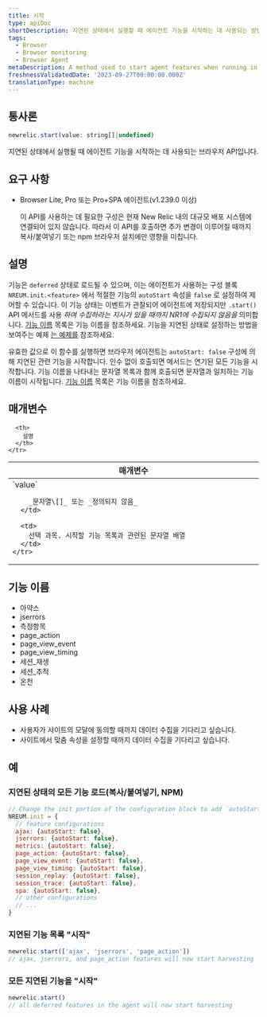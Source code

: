 ```yaml
---
title: 시작
type: apiDoc
shortDescription: 지연된 상태에서 실행할 때 에이전트 기능을 시작하는 데 사용되는 방법
tags:
  - Browser
  - Browser monitoring
  - Browser Agent
metaDescription: A method used to start agent features when running in a deferred state
freshnessValidatedDate: '2023-09-27T00:00:00.000Z'
translationType: machine
---
```


## 통사론

```js
newrelic.start(value: string[]|undefined)
```

지연된 상태에서 실행될 때 에이전트 기능을 시작하는 데 사용되는 브라우저 API입니다.

## 요구 사항

* Browser Lite, Pro 또는 Pro+SPA 에이전트(v1.239.0 이상)

  <Callout variant="important">
    이 API를 사용하는 데 필요한 구성은 현재 New Relic 내의 대규모 배포 시스템에 연결되어 있지 않습니다. 따라서 이 API를 호출하면 추가 변경이 이루어질 때까지 복사/붙여넣기 또는 npm 브라우저 설치에만 영향을 미칩니다.
  </Callout>

## 설명

기능은 `deferred` 상태로 로드될 수 있으며, 이는 에이전트가 사용하는 구성 블록 `NREUM.init.<feature>` 에서 적절한 기능의 `autoStart` 속성을 `false` 로 설정하여 제어할 수 있습니다. 이 기능 상태는 이벤트가 관찰되어 에이전트에 저장되지만 `.start()` API 메서드를 사용 _하여 수집하라는 지시가 있을 때까지 NR1에 수집되지 않음을_ 의미합니다. [기능 이름]('#feature-names') 목록은 기능 이름을 참조하세요. 기능을 지연된 상태로 설정하는 방법을 보여주는 예제 [는 예제를]('#examples') 참조하세요.

유효한 값으로 이 함수를 실행하면 브라우저 에이전트는 `autoStart: false` 구성에 의해 지연된 관련 기능을 시작합니다. 인수 없이 호출되면 메서드는 연기된 모든 기능을 시작합니다. 기능 이름을 나타내는 문자열 목록과 함께 호출되면 문자열과 일치하는 기능 이름이 시작됩니다. [기능 이름]('#feature-names') 목록은 기능 이름을 참조하세요.

## 매개변수

<table>
  <thead>
    <tr>
      <th width="25%">
        매개변수
      </th>

      <th>
        설명
      </th>
    </tr>
  </thead>

  <tbody>
    <tr>
      <td>
        `value`

        _문자열\[]_ 또는 _정의되지 않음_
      </td>

      <td>
        선택 과목. 시작할 기능 목록과 관련된 문자열 배열
      </td>
    </tr>
  </tbody>
</table>

## 기능 이름

* 아약스
* jserrors
* 측정항목
* page_action
* page_view_event
* page_view_timing
* 세션\_재생
* 세션\_추적
* 온천

## 사용 사례

* 사용자가 사이트의 모달에 동의할 때까지 데이터 수집을 기다리고 싶습니다.
* 사이트에서 맞춤 속성을 설정할 때까지 데이터 수집을 기다리고 싶습니다.

## 예

### 지연된 상태의 모든 기능 로드(복사/붙여넣기, NPM)

```js
// Change the init portion of the configuration block to add `autoStart: false` to any features desired to load in a deferred state
NREUM.init = {
  // feature configurations
  ajax: {autoStart: false},
  jserrors: {autoStart: false},
  metrics: {autoStart: false},
  page_action: {autoStart: false},
  page_view_event: {autoStart: false},
  page_view_timing: {autoStart: false},
  session_replay: {autoStart: false},
  session_trace: {autoStart: false},
  spa: {autoStart: false},
  // other configurations
  // ...
}
```

### 지연된 기능 목록 "시작"

```js
newrelic.start(['ajax', 'jserrors', 'page_action'])
// ajax, jserrors, and page_action features will now start harvesting
```

### 모든 지연된 기능을 "시작"

```js
newrelic.start()
// all deferred features in the agent will now start harvesting
```